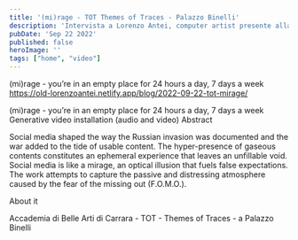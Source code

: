 ```yaml
---
title: '(mi)rage - TOT Themes of Traces - Palazzo Binelli'
description: 'Intervista a Lorenzo Antei, computer artist presente alla mostra Liberare Arte da Artisti su Giacomo Verde al Camec della Spezia'
pubDate: 'Sep 22 2022'
published: false
heroImage: ''
tags: ["home", "video"]
---
```


(mi)rage - you’re in an empty place for 24 hours a day, 7 days a week
https://old-lorenzoantei.netlify.app/blog/2022-09-22-tot-mirage/

(mi)rage - you’re in an empty place for 24 hours a day, 7 days a week
Generative video installation (audio and video)
Abstract

Social media shaped the way the Russian invasion was documented and the war added to the tide of usable content. The hyper-presence of gaseous contents constitutes an ephemeral experience that leaves an unfillable void. Social media is like a mirage, an optical illusion that fuels false expectations. The work attempts to capture the passive and distressing atmosphere caused by the fear of the missing out (F.O.M.O.).

About it

Accademia di Belle Arti di Carrara - TOT - Themes of Traces - a Palazzo Binelli